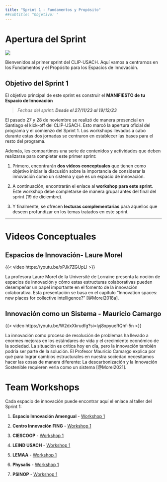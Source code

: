 ```yaml
---
title: "Sprint 1 - Fundamentos y Propósito"
##subtitle: "Objetivo: "
---
```


# Apertura del Sprint

![](images/CLIP - Incubation Program-Sprint 1.png){fig-align="center"}

Bienvenidos al primer sprint del CLIP-USACH. Aquí vamos a centrarnos en los Fundamentos y el Propósito para los Espacios de Innovación.

::: callout-note
## Objetivo del Sprint 1

El objetivo principal de este sprint es construir el **MANIFIESTO de tu Espacio de Innovación**

> *Fechas del sprint: **Desde el 27/11/23 al 19/12/23***
:::

El pasado 27 y 28 de noviembre se realizó de manera presencial en Santiago el kick-off del CLIP-USACH. Esto marcó la apertura oficial del programa y el comienzo del Sprint 1. Los workshops llevados a cabo durante estas dos jornadas se centraron en establecer las bases para el resto del programa.

Además, les compartimos una serie de contenidos y actividades que deben realizarse para completar este primer sprint:

1.  Primero, encontrarán **dos videos conceptuales** que tienen como objetivo iniciar la discusión sobre la importancia de considerar la innovación como un sistema y qué es un espacio de innovación.

2.  A continuación, encontrarán el enlace al **workshop para este sprint**. Este workshop debe completarse de manera grupal antes del final del sprint (19 de diciembre).

3.  Y finalmente, se ofrecen **lecturas complementarias** para aquellos que deseen profundizar en los temas tratados en este sprint.

------------------------------------------------------------------------

# Videos Conceptuales

## Espacios de Innovación- Laure Morel

{{< video https://youtu.be/xPJk7ZGUpLI >}}

La profesora Laure Morel de la Université de Lorraine presenta la noción de espacios de innovación y cómo estas estructuras colaborativas pueden desempeñar un papel importante en el fomento de la innovación colaborativa. Esta presentación se basa en el capítulo "Innovation spaces: new places for collective intelligence?" [@Morel2018a].

## Innovación como un Sistema - Mauricio Camargo

{{< video https://youtu.be/W2dxXkrudfg?si=lyj8xpyueRQhf-5n >}}

La innovación como proceso de resolución de problemas ha llevado a enormes mejoras en los estándares de vida y el crecimiento económico de la sociedad. La situación es crítica hoy en día, pero la innovación también podría ser parte de la solución. El Profesor Mauricio Camargo explica por qué para lograr cambios estructurales en nuestra sociedad necesitamos hacer las cosas de manera diferente: La descarbonización y la Innovación Sostenible requieren verla como un sistema [@Morel2021].

# Team Workshops

Cada espacio de innovación puede encontrar aquí el enlace al taller del Sprint 1:

1.  **Espacio Innovación Amengual** - [Workshop 1](https://miro.com/app/board/uXjVNLWST8Q=/?playRecording=ab56a03a-f1ca-41d6-9421-7e8ef2fc6a6a)

2.  **Centro Innovación FING** - [Workshop 1](https://miro.com/app/board/uXjVNKjAY4s=/?playRecording=ab56a03a-f1ca-41d6-9421-7e8ef2fc6a6a)

3.  **CIESCOOP** - [Workshop 1](https://miro.com/app/board/uXjVNKimHsw=/?playRecording=ab56a03a-f1ca-41d6-9421-7e8ef2fc6a6a)

4.  **LEIND USACH** - [Workshop 1](https://miro.com/app/board/uXjVNKimHxc=/?playRecording=ab56a03a-f1ca-41d6-9421-7e8ef2fc6a6a)

5.  **LEMAA** - [Workshop 1](https://miro.com/app/board/uXjVNKimHW4=/?playRecording=ab56a03a-f1ca-41d6-9421-7e8ef2fc6a6a)

6.  **Physalis** - [Workshop 1](https://miro.com/app/board/uXjVNKiWM9k=/?playRecording=ab56a03a-f1ca-41d6-9421-7e8ef2fc6a6a)

7.  **PSINOP** - [Workshop 1](https://miro.com/app/board/uXjVNKiWMP0=/?playRecording=ab56a03a-f1ca-41d6-9421-7e8ef2fc6a6a)
